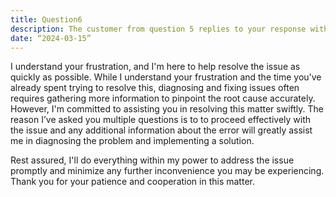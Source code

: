 ```yaml
---
title: Question6
description: The customer from question 5 replies to your response with the below “I’m so frustrated. I’ve been trying to make this work for hours and I just can’t figure it out. It must be a platform issue so just fix it for me instead of asking me questions.” Please write a follow-up reply to the customer.
date: “2024-03-15”
---
```

I understand your frustration, and I'm here to help resolve the issue as quickly as possible. While I understand your frustration and the time you've already spent trying to resolve this, diagnosing and fixing issues often requires gathering more information to pinpoint the root cause accurately.
However, I'm committed to assisting you in resolving this matter swiftly. The reason I’ve asked you multiple questions is to to proceed effectively with the issue and any additional information about the error will greatly assist me in diagnosing the problem and implementing a solution.

Rest assured, I'll do everything within my power to address the issue promptly and minimize any further inconvenience you may be experiencing. Thank you for your patience and cooperation in this matter.

